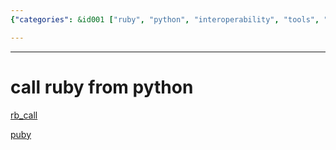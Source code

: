 ```yaml
---
{"categories": &id001 ["ruby", "python", "interoperability", "tools", "rb_call", "puby", "language"], "category": "Programming Languages", "date": "2022-11-11 10:50:31", "description": "This article discusses two tools, rb_call and puby, which enable Python programs to call Ruby functions and leverage Ruby libraries. These tools promote seamless interaction between Python and Ruby, enhancing the interoperability between the two languages.", "tags": *id001, "title": "call ruby from python"}

---
```


------

# call ruby from python

[rb_call](https://github.com/yohm/rb_call)

[puby](https://github.com/tomjnixon/puby)

